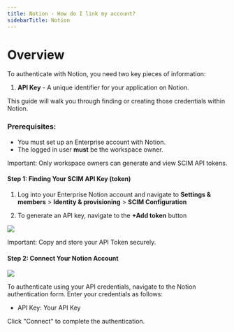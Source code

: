 ```yaml
---
title: Notion - How do I link my account?
sidebarTitle: Notion
---
```



# Overview

To authenticate with Notion, you need two key pieces of information:
1. **API Key** - A unique identifier for your application on Notion.


This guide will walk you through finding or creating those credentials within Notion.


### Prerequisites:

- You must set up an Enterprise account with Notion.
- The logged in user **must** be the workspace owner.

Important: Only workspace owners can generate and view SCIM API tokens.


#### Step 1: Finding Your SCIM API Key (token)
1. Log into your Enterprise Notion account and navigate to **Settings & members** > **Identity & provisioning** > **SCIM Configuration** 


2. To generate an API key, navigate to the **+Add token** button

<img src="/integrations/all/notion/nango_generate_key.png" />


Important: Copy and store your API Token securely.


#### Step 2: Connect Your Notion Account

<img src="/integrations/all/notion/nango_connet_ui.png" />

To authenticate using your API credentials, navigate to the Notion authentication form.
Enter your credentials as follows:
- API Key: Your API Key

Click "Connect" to complete the authentication.

